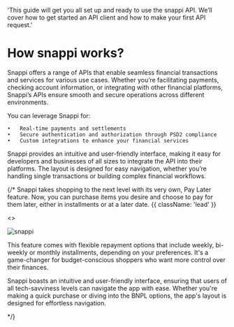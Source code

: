 

  'This guide will get you all set up and ready to use the snappi API. We’ll cover how to get started an API client and how to make your first API request.'


# How snappi works?


Snappi offers a range of APIs that enable seamless financial transactions and services for various use cases. Whether you’re facilitating payments, checking account information, or integrating with other financial platforms, Snappi’s APIs ensure smooth and secure operations across different environments.

You can leverage Snappi for:

	•	Real-time payments and settlements
	•	Secure authentication and authorization through PSD2 compliance
	•	Custom integrations to enhance your financial services

Snappi provides an intuitive and user-friendly interface, making it easy for developers and businesses of all sizes to integrate the API into their platforms. The layout is designed for easy navigation, whether you’re handling single transactions or building complex financial workflows.

{/*
Snappi takes shopping to the next level with its very own, Pay Later feature. Now, you can purchase items you desire and choose to pay for them later, either in installments or at a later date.  {{ className: 'lead' }}

<>
  <p><img src="/snappi_pay_later.png" alt="snappi" title="title" /></p>
</>

<Note>
This feature comes with flexible repayment options that include weekly, bi-weekly or monthly installments, depending on your preferences. It's a game-changer for budget-conscious shoppers who want more control over their finances.
</Note>

Snappi boasts an intuitive and user-friendly interface, ensuring that users of all tech-savviness levels can navigate the app with ease. Whether you're making a quick purchase or diving into the BNPL options, the app's layout is designed for effortless navigation.

*/}



